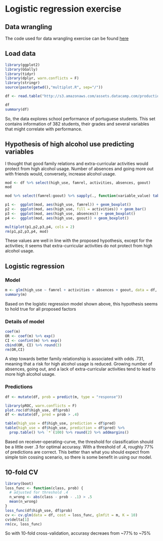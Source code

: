 # Logistic regression exercise

## Data wrangling
The code used for data wrangling exercise can be found [here](https://github.com/Juhous/IODS-project/blob/master/create_alc.R)

## Load data
```r
library(ggplot2)
library(GGally)
library(tidyr)
library(dplyr, warn.conflicts = F)
library(stringr)
source(paste(getwd(),"multiplot.R", sep="/"))

df <- read.table("http://s3.amazonaws.com/assets.datacamp.com/production/course_2218/datasets/alc.txt", sep=",", head = T) %>% tbl_df()

df
summary(df)
```
So, the data explores school performance of portuguese students. This set contains information of 382 students, their grades and several variables that might correlate with performance.

## Hypothesis of high alcohol use predicting variables
I thought that good family relations and extra-curricular activities would protect from high alcohol usage. Number of absences and going more out with friends would, conversely, increase alcohol usage. 

```r
mod <- df %>% select(high_use, famrel, activities, absences, goout) 
mod

mod %>% select(famrel:goout) %>% sapply(., function(variable_value) table(mod$high_use, variable_value))

p1 <-  ggplot(mod, aes(high_use, famrel)) + geom_boxplot() 
p2 <-  ggplot(mod, aes(high_use, fill = activities)) + geom_bar()
p3 <-  ggplot(mod, aes(high_use, absences)) + geom_boxplot() 
p4 <-  ggplot(mod, aes(high_use, goout)) + geom_boxplot() 

multiplot(p1,p2,p3,p4, cols = 2)
rm(p1,p2,p3,p4, mod)
```

These values are well in line with the proposed hypothesis, except for the activities; it seems that extra-curricular activities do not protect from high alcohol usage. 

## Logistic regression 
### Model
```r
m <- glm(high_use ~ famrel + activities + absences + goout, data = df, family = binomial)
summary(m)
```
Based on the logistic regression model shown above, this hypothesis seems to hold true for all proposed factors

### Details of model
```r
coef(m)
OR <- coef(m) %>% exp()
CI <- confint(m) %>% exp() 
cbind(OR, CI) %>% round(3)
rm(OR,CI)
```
A step towards better family relationship is associated with odds .731, meaning that a risk for high alcohol usage is reduced. Growing number of absences, going out, and a lack of extra-curricular activities tend to lead to more high alcohol usage. 

### Predictions
```r
df <- mutate(df, prob = predict(m, type = "response"))

library(pROC, warn.conflicts = F)
plot.roc(df$high_use, df$prob)
df <- mutate(df, pred = prob > .4)

table(high_use = df$high_use, prediction = df$pred)
table(high_use = df$high_use, prediction = df$pred) %>%
  prop.table() %>% `*`(100) %>% round(2) %>% addmargins()
```
Based on receiver-operating-curve, the threshold for classification should be a little over .3 for optimal accurasy. With a threshold of .4, roughly 77% of predictions are correct. This better than what you should expect from simple toin cossing scenario, so there is some benefit in using our model. 

## 10-fold CV
```r
library(boot)
loss_func <- function(class, prob) {
  # adjusted for threshold .4
  n_wrong <- abs(class - prob - .1) > .5
  mean(n_wrong)
}
loss_func(df$high_use, df$prob)
cv <- cv.glm(data = df, cost = loss_func, glmfit = m, K = 10)
cv$delta[1]
rm(cv, loss_func)
```
So with 10-fold cross-validation, accurasy decreaes from ~77% to ~75%
  